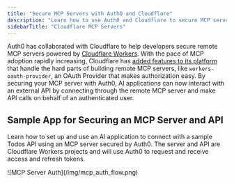 ```yaml
---
title: "Secure MCP Servers with Auth0 and Cloudflare"
description: "Learn how to use Auth0 and Cloudflare to secure MCP servers."
sidebarTitle: "Cloudflare MCP Servers"
---
```


Auth0 has collaborated with Cloudflare to help developers secure remote MCP servers powered by [Cloudflare Workers](https://developers.cloudflare.com/workers/). With the pace of MCP adoption rapidly increasing, Cloudflare has [added features to its platform](https://blog.cloudflare.com/remote-model-context-protocol-servers-mcp/) that handle the hard parts of building remote MCP servers, like `workers-oauth-provider`, an OAuth Provider that makes authorization easy. By securing your MCP server with Auth0, AI applications can now interact with an external API by connecting through the remote MCP server and make API calls on behalf of an authenticated user.

## Sample App for Securing an MCP Server and API

Learn how to set up and use an AI application to connect with a sample Todos API using an MCP server secured by Auth0. The server and API are Cloudflare Workers projects and will use Auth0 to request and receive access and refresh tokens.

<Frame>
![MCP Server Auth](/img/mcp_auth_flow.png)
</Frame>

<Card href="https://auth0.com/blog/secure-and-deploy-remote-mcp-servers-with-auth0-and-cloudflare/" title="See all the steps and the full details in this blog post" icon="link" iconType="solid" horizontal/>
